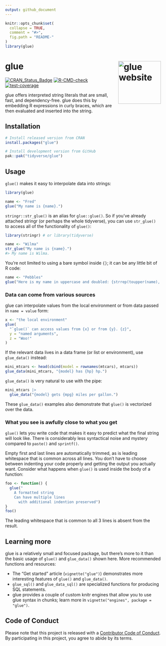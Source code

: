 ```yaml
---
output: github_document
---
```


<!-- README.md is generated from README.Rmd. Please edit that file -->

```r
knitr::opts_chunk$set(
  collapse = TRUE,
  comment = "#>",
  fig.path = "README-"
)
library(glue)
```

# glue <a href="https://glue.tidyverse.org"><img src="man/figures/logo.png" align="right" height="138" alt="glue website" /></a>

<!-- badges: start -->
[![CRAN_Status_Badge](https://www.r-pkg.org/badges/version/glue)](https://cran.r-project.org/package=glue)
[![R-CMD-check](https://github.com/tidyverse/glue/actions/workflows/R-CMD-check.yaml/badge.svg)](https://github.com/tidyverse/glue/actions/workflows/R-CMD-check.yaml)
[![test-coverage](https://github.com/tidyverse/glue/actions/workflows/test-coverage.yaml/badge.svg)](https://github.com/tidyverse/glue/actions/workflows/test-coverage.yaml)
<!-- badges: end -->

glue offers interpreted string literals that are small, fast, and dependency-free.
glue does this by embedding R expressions in curly braces, which are then evaluated and inserted into the string.

## Installation

::: .pkgdown-release
```r
# Install released version from CRAN
install.packages("glue")
```
:::

::: .pkgdown-devel
```r
# Install development version from GitHub
pak::pak("tidyverse/glue")
```
:::

## Usage

`glue()` makes it easy to interpolate data into strings:

```r
library(glue)

name <- "Fred"
glue("My name is {name}.")
```

`stringr::str_glue()` is an alias for `glue::glue()`.
So if you've already attached stringr (or perhaps the whole tidyverse), you can use `str_glue()` to access all of the functionality of `glue()`:

```r
library(stringr) # or library(tidyverse)

name <- "Wilma"
str_glue("My name is {name}.")
#> My name is Wilma.
```

You're not limited to using a bare symbol inside `{}`; it can be any little bit of R code:

```r
name <- "Pebbles"
glue("Here is my name in uppercase and doubled: {strrep(toupper(name), 2)}.")
```

### Data can come from various sources

glue can interpolate values from the local environment or from data passed in `name = value` form:

```r
x <- "the local environment"
glue(
  "`glue()` can access values from {x} or from {y}. {z}",
  y = "named arguments",
  z = "Woo!"
)
```

If the relevant data lives in a data frame (or list or environment), use `glue_data()` instead:

```r
mini_mtcars <- head(cbind(model = rownames(mtcars), mtcars))
glue_data(mini_mtcars, "{model} has {hp} hp.")
```

`glue_data()` is very natural to use with the pipe:

```r
mini_mtcars |>
  glue_data("{model} gets {mpg} miles per gallon.")
```

These `glue_data()` examples also demonstrate that `glue()` is vectorized over the data.

### What you see is awfully close to what you get

`glue()` lets you write code that makes it easy to predict what the final string will look like.
There is considerably less syntactical noise and mystery compared to `paste()` and `sprintf()`.

Empty first and last lines are automatically trimmed, as is leading whitespace that is common across all lines.
You don't have to choose between indenting your code properly and getting the output you actually want.
Consider what happens when `glue()` is used inside the body of a function:

```r
foo <- function() {
  glue("
    A formatted string
    Can have multiple lines
      with additional indention preserved")
}
foo()
```

The leading whitespace that is common to all 3 lines is absent from the result.

## Learning more

glue is a relatively small and focused package, but there's more to it than the basic usage of `glue()` and `glue_data()` shown here.
More recommended functions and resources:

* The "Get started" article (`vignette("glue")`) demonstrates more interesting features of `glue()` and `glue_data()`.
* `glue_sql()` and `glue_data_sql()` are specialized functions for producing SQL statements.
* glue provides a couple of custom knitr engines that allow you to use glue syntax in chunks; learn more in `vignette("engines", package = "glue")`.

## Code of Conduct

Please note that this project is released with a [Contributor Code of Conduct](https://glue.tidyverse.org/CODE_OF_CONDUCT.html).
By participating in this project, you agree to abide by its terms.
